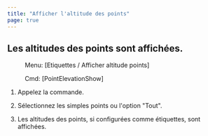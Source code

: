 ```yaml
---
title: "Afficher l'altitude des points"
page: true
---
```

## Les altitudes des points sont affich&#233;es.
 <Menu> Menu: [Etiquettes / Afficher altitude points] </Menu> 
 <Menu> Cmd: [PointElevationShow] </Menu> 


1. Appelez la commande.

2. S&#233;lectionnez les simples points ou l&#39;option &quot;Tout&quot;.

3. Les altitudes des points, si configur&#233;es comme &#233;tiquettes, sont affich&#233;es.




